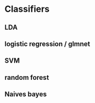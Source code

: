 # Classifiers 

## LDA

## logistic regression / glmnet

## SVM 

## random forest

## Naives bayes 
